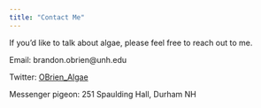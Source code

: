 ---
title: "Contact Me"
---

If you'd like to talk about algae, please feel free to reach out to me.


Email: brandon.obrien@unh.edu

Twitter: [OBrien_Algae](https://twitter.com/OBrien_Algae)

Messenger pigeon: 251 Spaulding Hall, Durham NH